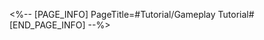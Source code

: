 <%-- [PAGE_INFO]
PageTitle=#Tutorial/Gameplay Tutorial#
[END_PAGE_INFO] --%>
{{Tutorial
|sort      = 995401
|title     = Gameplay Tutorial
|subtitle  = 
|type      = 
|about     = 
|image1    = Tutorial Gameplay Tutorial 1.png{{subst:void|<!--$UPLOAD:<<SpriteOutput/TutorialPic/TutorialPage_995401.png>-<Tutorial Gameplay Tutorial 1.png>-<Tutorial Files>>-->}}
|text1     = Certain {{Color|h|nobold=1|assistants working together as a combo}} can activate {{Color|h|nobold=1|Business Bond}} that boosts revenue for both.
|image2    = Tutorial Gameplay Tutorial 2.png{{subst:void|<!--$UPLOAD:<<SpriteOutput/TutorialPic/TutorialPage_995402.png>-<Tutorial Gameplay Tutorial 2.png>-<Tutorial Files>>-->}}
|text2     = Business Bonds usually take the form of {{Color|h|nobold=1|Duo Bond}}. For example, {{Color|h|nobold=1|March 7th}} and {{Color|h|nobold=1|Himeko}} can form a bond. Later, you'll see more powerful {{Color|h|nobold=1|Trio Bond}} combos.
|image3    = Tutorial Gameplay Tutorial 3.png{{subst:void|<!--$UPLOAD:<<SpriteOutput/TutorialPic/TutorialPage_995403.png>-<Tutorial Gameplay Tutorial 3.png>-<Tutorial Files>>-->}}
|text3     = On the {{Color|h|nobold=1|Venue Management}} screen, you can view current {{Color|h|nobold=1|Bond Info}} for your assistants.
}}